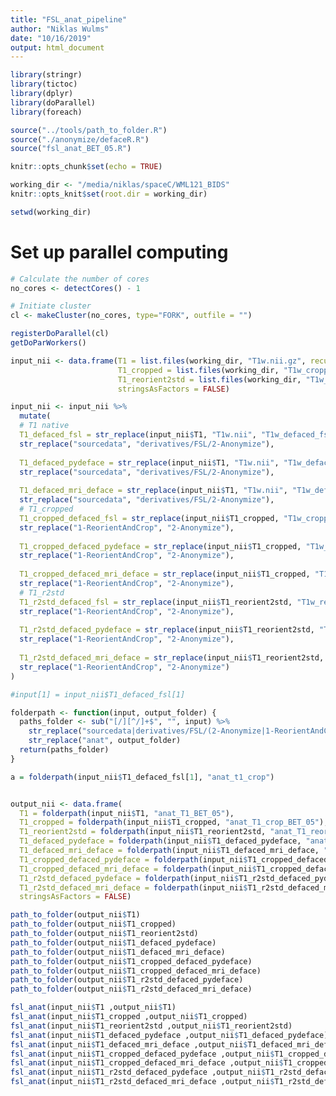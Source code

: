 ```yaml
---
title: "FSL_anat_pipeline"
author: "Niklas Wulms"
date: "10/16/2019"
output: html_document
---
```


```r
library(stringr)
library(tictoc)
library(dplyr)
library(doParallel)
library(foreach)

source("../tools/path_to_folder.R")
source("./anonymize/defaceR.R")
source("fsl_anat_BET_05.R")

knitr::opts_chunk$set(echo = TRUE)

working_dir <- "/media/niklas/spaceC/WML121_BIDS"
knitr::opts_knit$set(root.dir = working_dir)

setwd(working_dir)
```

# Set up parallel computing

```r

# Calculate the number of cores
no_cores <- detectCores() - 1

# Initiate cluster
cl <- makeCluster(no_cores, type="FORK", outfile = "")

registerDoParallel(cl)
getDoParWorkers()
```



```r
input_nii <- data.frame(T1 = list.files(working_dir, "T1w.nii.gz", recursive = TRUE, full.names = FALSE), 
                        T1_cropped = list.files(working_dir, "T1w_cropped.nii.gz", recursive = TRUE, full.names = FALSE),
                        T1_reorient2std = list.files(working_dir, "T1w_reorient2std.nii.gz", recursive = TRUE, full.names = FALSE),
                        stringsAsFactors = FALSE) 

input_nii <- input_nii %>%
  mutate(
  # T1 native
  T1_defaced_fsl = str_replace(input_nii$T1, "T1w.nii", "T1w_defaced_fsl.nii")  %>%
  str_replace("sourcedata", "derivatives/FSL/2-Anonymize"),
  
  T1_defaced_pydeface = str_replace(input_nii$T1, "T1w.nii", "T1w_defaced_pydeface.nii") %>%
  str_replace("sourcedata", "derivatives/FSL/2-Anonymize"),
  
  T1_defaced_mri_deface = str_replace(input_nii$T1, "T1w.nii", "T1w_defaced_mri_deface.nii") %>%
  str_replace("sourcedata", "derivatives/FSL/2-Anonymize"),
  # T1_cropped
  T1_cropped_defaced_fsl = str_replace(input_nii$T1_cropped, "T1w_cropped.nii", "T1w_cropped_defaced_fsl.nii") %>%
  str_replace("1-ReorientAndCrop", "2-Anonymize"),
  
  T1_cropped_defaced_pydeface = str_replace(input_nii$T1_cropped, "T1w_cropped.nii", "T1w_cropped_defaced_pydeface.nii") %>%
  str_replace("1-ReorientAndCrop", "2-Anonymize"),
  
  T1_cropped_defaced_mri_deface = str_replace(input_nii$T1_cropped, "T1w_cropped.nii", "T1w_cropped_defaced_mri_deface.nii") %>%
  str_replace("1-ReorientAndCrop", "2-Anonymize"),
  # T1_r2std
  T1_r2std_defaced_fsl = str_replace(input_nii$T1_reorient2std, "T1w_reorient2std.nii", "T1w_reorient2std_defaced_fsl.nii") %>%
  str_replace("1-ReorientAndCrop", "2-Anonymize"),
    
  T1_r2std_defaced_pydeface = str_replace(input_nii$T1_reorient2std, "T1w_reorient2std.nii", "T1w_reorient2std_defaced_pydeface.nii") %>%
  str_replace("1-ReorientAndCrop", "2-Anonymize"), 
  
  T1_r2std_defaced_mri_deface = str_replace(input_nii$T1_reorient2std, "T1w_reorient2std.nii", "T1w_reorient2std_defaced_mri_deface.nii") %>%
  str_replace("1-ReorientAndCrop", "2-Anonymize")
)
```


```r

#input[1] = input_nii$T1_defaced_fsl[1]

folderpath <- function(input, output_folder) {
  paths_folder <- sub("[/][^/]+$", "", input) %>%
    str_replace("sourcedata|derivatives/FSL/(2-Anonymize|1-ReorientAndCrop)", "derivatives/FSL/3-FSL_pipeline/anat") %>%
    str_replace("anat", output_folder)
  return(paths_folder)
}

a = folderpath(input_nii$T1_defaced_fsl[1], "anat_t1_crop")


output_nii <- data.frame(
  T1 = folderpath(input_nii$T1, "anat_T1_BET_05"),
  T1_cropped = folderpath(input_nii$T1_cropped, "anat_T1_crop_BET_05"),
  T1_reorient2std = folderpath(input_nii$T1_reorient2std, "anat_T1_reorient2std_BET_05"),
  T1_defaced_pydeface = folderpath(input_nii$T1_defaced_pydeface, "anat_T1_defaced_pydeface_BET_05"),
  T1_defaced_mri_deface = folderpath(input_nii$T1_defaced_mri_deface, "anat_T1_defaced_mri_deface_BET_05"),
  T1_cropped_defaced_pydeface = folderpath(input_nii$T1_cropped_defaced_pydeface, "anat_T1_cropped_defaced_pydeface_BET_05"),
  T1_cropped_defaced_mri_deface = folderpath(input_nii$T1_cropped_defaced_mri_deface, "anat_T1_cropped_defaced_mri_deface_BET_05"),
  T1_r2std_defaced_pydeface = folderpath(input_nii$T1_r2std_defaced_pydeface, "anat_T1_r2std_defaced_pydeface_BET_05"),
  T1_r2std_defaced_mri_deface = folderpath(input_nii$T1_r2std_defaced_mri_deface, "anat_T1_r2std_defaced_mri_deface_BET_05"),
  stringsAsFactors = FALSE)

path_to_folder(output_nii$T1)
path_to_folder(output_nii$T1_cropped)
path_to_folder(output_nii$T1_reorient2std)
path_to_folder(output_nii$T1_defaced_pydeface)
path_to_folder(output_nii$T1_defaced_mri_deface)
path_to_folder(output_nii$T1_cropped_defaced_pydeface)
path_to_folder(output_nii$T1_cropped_defaced_mri_deface)
path_to_folder(output_nii$T1_r2std_defaced_pydeface)
path_to_folder(output_nii$T1_r2std_defaced_mri_deface)
```

```r


fsl_anat(input_nii$T1 ,output_nii$T1)
fsl_anat(input_nii$T1_cropped ,output_nii$T1_cropped)
fsl_anat(input_nii$T1_reorient2std ,output_nii$T1_reorient2std)
fsl_anat(input_nii$T1_defaced_pydeface ,output_nii$T1_defaced_pydeface)
fsl_anat(input_nii$T1_defaced_mri_deface ,output_nii$T1_defaced_mri_deface)
fsl_anat(input_nii$T1_cropped_defaced_pydeface ,output_nii$T1_cropped_defaced_pydeface)
fsl_anat(input_nii$T1_cropped_defaced_mri_deface ,output_nii$T1_cropped_defaced_mri_deface)
fsl_anat(input_nii$T1_r2std_defaced_pydeface ,output_nii$T1_r2std_defaced_pydeface)
fsl_anat(input_nii$T1_r2std_defaced_mri_deface ,output_nii$T1_r2std_defaced_mri_deface)
```

